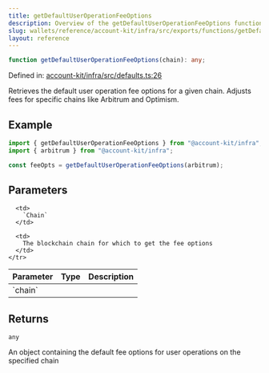 ```yaml
---
title: getDefaultUserOperationFeeOptions
description: Overview of the getDefaultUserOperationFeeOptions function
slug: wallets/reference/account-kit/infra/src/exports/functions/getDefaultUserOperationFeeOptions
layout: reference
---
```


```ts
function getDefaultUserOperationFeeOptions(chain): any;
```

Defined in: [account-kit/infra/src/defaults.ts:26](https://github.com/alchemyplatform/aa-sdk/blob/08da565ff1e1b5bcae4581d79993c4ed9e522c16/account-kit/infra/src/defaults.ts#L26)

Retrieves the default user operation fee options for a given chain. Adjusts fees for specific chains like Arbitrum and Optimism.

## Example

```ts
import { getDefaultUserOperationFeeOptions } from "@account-kit/infra";
import { arbitrum } from "@account-kit/infra";

const feeOpts = getDefaultUserOperationFeeOptions(arbitrum);
```

## Parameters

<table>
  <thead>
    <tr>
      <th align="left">Parameter</th>
      <th align="left">Type</th>
      <th align="left">Description</th>
    </tr>
  </thead>

  <tbody>
    <tr>
      <td>
        `chain`
      </td>

      <td>
        `Chain`
      </td>

      <td>
        The blockchain chain for which to get the fee options
      </td>
    </tr>

  </tbody>
</table>

## Returns

`any`

An object containing the default fee options for user operations on the specified chain
